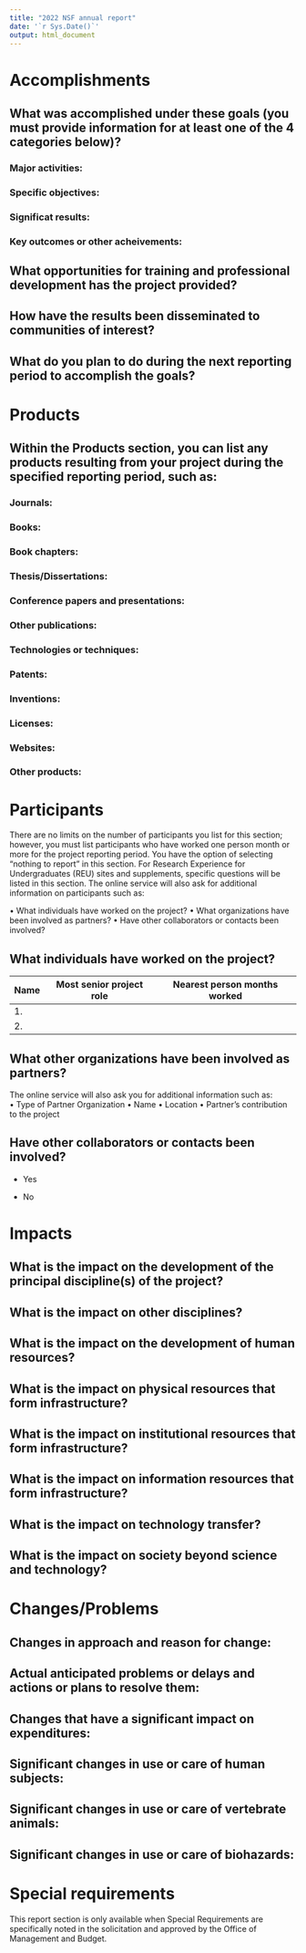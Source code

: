 ```yaml
---
title: "2022 NSF annual report"
date: '`r Sys.Date()`'
output: html_document
---
```


# Accomplishments

## What was accomplished under these goals (you must provide information for at least one of the 4 categories below)?

### Major activities:

### Specific objectives:

### Significat results:

### Key outcomes or other acheivements:

## What opportunities for training and professional development has the project provided?

## How have the results been disseminated to communities of interest?

## What do you plan to do during the next reporting period to accomplish the goals?

# Products

## Within the Products section, you can list any products resulting from your project during the specified reporting period, such as:

### Journals:

### Books:

### Book chapters:

### Thesis/Dissertations:

### Conference papers and presentations:

### Other publications:

### Technologies or techniques:

### Patents:

### Inventions:

### Licenses:

### Websites:

### Other products:

# Participants

There are no limits on the number of participants you list for this section; however, you must list participants who have worked one person month or more for the project reporting period. You have the option of selecting “nothing to report” in this section.   For Research Experience for Undergraduates (REU) sites and supplements, specific questions will be listed in this section. The online service will also ask for additional information on participants such as: 
     
•	What individuals have worked on the project?
•	What organizations have been involved as partners?
•	Have other collaborators or contacts been involved?

## What individuals have worked on the project?

Name | Most senior project role | Nearest person months worked
-----| ------------------------ | ----------------------------
1.   |                          |                
2.   |                          | 

## What other organizations have been involved as partners?

The online service will also ask you for additional information such as:      
•	Type of Partner Organization
•	Name
•	Location
•	Partner’s contribution to the project

## Have other collaborators or contacts been involved? 

- Yes

- No

# Impacts

## What is the impact on the development of the principal discipline(s) of the project?

## What is the impact on other disciplines?

## What is the impact on the development of human resources?

## What is the impact on physical resources that form infrastructure?

## What is the impact on institutional resources that form infrastructure?

## What is the impact on information resources that form infrastructure?

## What is the impact on technology transfer?

## What is the impact on society beyond science and technology?

# Changes/Problems

## Changes in approach and reason for change:

## Actual anticipated problems or delays and actions or plans to resolve them:

## Changes that have a significant impact on expenditures:

## Significant changes in use or care of human subjects:

## Significant changes in use or care of vertebrate animals:

## Significant changes in use or care of biohazards:

# Special requirements

This report section is only available when Special Requirements are specifically noted in the solicitation and approved by the Office of Management and Budget.


